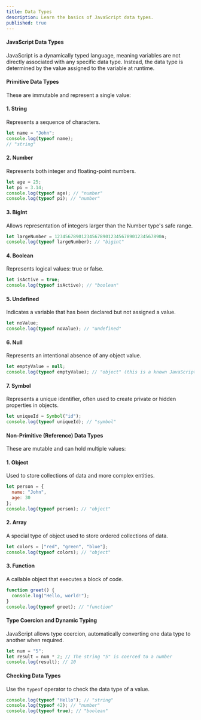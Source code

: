 ```yaml
---
title: Data Types
description: Learn the basics of JavaScript data types.
published: true
---
```


#### JavaScript Data Types

JavaScript is a dynamically typed language, meaning variables are not directly associated with any specific data type. Instead, the data type is determined by the value assigned to the variable at runtime.

#### Primitive Data Types

These are immutable and represent a single value:

#### 1. String
Represents a sequence of characters.

```js
let name = "John";
console.log(typeof name);
// "string"
```

#### 2. Number
Represents both integer and floating-point numbers.

```js
let age = 25;
let pi = 3.14;
console.log(typeof age); // "number"
console.log(typeof pi); // "number"
```

#### 3. BigInt
Allows representation of integers larger than the Number type's safe range.

```js
let largeNumber = 1234567890123456789012345678901234567890n;
console.log(typeof largeNumber); // "bigint"
```

#### 4. Boolean
Represents logical values: true or false.

```js
let isActive = true;
console.log(typeof isActive); // "boolean"
```

#### 5. Undefined
Indicates a variable that has been declared but not assigned a value.

```js
let noValue;
console.log(typeof noValue); // "undefined"
```

#### 6. Null
Represents an intentional absence of any object value.

```js
let emptyValue = null;
console.log(typeof emptyValue); // "object" (this is a known JavaScript quirk)
```

#### 7. Symbol
Represents a unique identifier, often used to create private or hidden properties in objects.

```js
let uniqueId = Symbol("id");
console.log(typeof uniqueId); // "symbol"
```

#### Non-Primitive (Reference) Data Types

These are mutable and can hold multiple values:

#### 1. Object
Used to store collections of data and more complex entities.

```js
let person = {
  name: "John",
  age: 30
};
console.log(typeof person); // "object"
```

#### 2. Array
A special type of object used to store ordered collections of data.

```js
let colors = ["red", "green", "blue"];
console.log(typeof colors); // "object"
```

#### 3. Function
A callable object that executes a block of code.

```js
function greet() {
  console.log("Hello, world!");
}
console.log(typeof greet); // "function"
```

#### Type Coercion and Dynamic Typing
JavaScript allows type coercion, automatically converting one data type to another when required.

```js
let num = "5";
let result = num * 2; // The string "5" is coerced to a number
console.log(result); // 10
```

#### Checking Data Types
Use the `typeof` operator to check the data type of a value.

```js
console.log(typeof "Hello"); // "string"
console.log(typeof 42); // "number"
console.log(typeof true); // "boolean"
```

